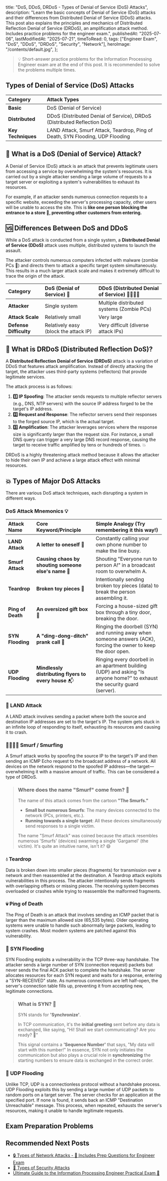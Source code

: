 
  title: "DoS, DDoS, DRDoS - Types of Denial of Service (DoS) Attacks",
  description:
    "Learn the basic concepts of Denial of Service (DoS) attacks and their differences from Distributed Denial of Service (DDoS) attacks. This post also explains the principles and mechanics of Distributed Reflection Denial of Service (DRDoS), an amplification attack method. Includes practice problems for the engineer exam.",
  publishedAt: "2025-07-06",
  lastModifiedAt: "2025-07-21",
  timeToRead: 0,
  tags: ["Engineer Exam", "DoS", "DDoS", "DRDoS", "Security", "Network"],
  heroImage: "/contents/default.jpg",
};

> 💡 Short-answer practice problems for the Information Processing Engineer exam are at the end of this post. It is recommended to solve the problems multiple times.

## Types of Denial of Service (DoS) Attacks

| Category           | Attack Types                                                                   |
| :----------------- | :----------------------------------------------------------------------------- |
| **Basic**          | DoS (Denial of Service)                                                        |
| **Distributed**    | DDoS (Distributed Denial of Service), DRDoS (Distributed Reflection DoS)       |
| **Key Techniques** | LAND Attack, Smurf Attack, Teardrop, Ping of Death, SYN Flooding, UDP Flooding |

## 🚫 What is a DoS (Denial of Service) Attack?

A Denial of Service (DoS) attack is an attack that prevents legitimate users from accessing a service by overwhelming the system's resources. It is carried out by a single attacker sending a large volume of requests to a target server or exploiting a system's vulnerabilities to exhaust its resources.

For example, if an attacker sends numerous connection requests to a specific website, exceeding the server's processing capacity, other users will be unable to access the site. This is **like one person blocking the entrance to a store 🚪, preventing other customers from entering.**

## 🆚 Differences Between DoS and DDoS

While a DoS attack is conducted from a single system, a **Distributed Denial of Service (DDoS)** attack uses multiple, distributed systems to launch the assault.

The attacker controls numerous computers infected with malware (zombie PCs 🧟) and directs them to attack a specific target system simultaneously. This results in a much larger attack scale and makes it extremely difficult to trace the origin of the attack.

| Category               | DoS (Denial of Service) 🧍            | DDoS (Distributed Denial of Service) 👨‍👩‍👧‍👦   |
| :--------------------- | :------------------------------------ | :---------------------------------------- |
| **Attacker**           | Single system                         | Multiple distributed systems (Zombie PCs) |
| **Attack Scale**       | Relatively small                      | Very large                                |
| **Defense Difficulty** | Relatively easy (block the attack IP) | Very difficult (diverse attack IPs)       |

## 🔄 What is DRDoS (Distributed Reflection DoS)?

A **Distributed Reflection Denial of Service (DRDoS)** attack is a variation of DDoS that features attack amplification. Instead of directly attacking the target, the attacker uses third-party systems (reflectors) that provide legitimate services.

The attack process is as follows:

1.  **1️⃣ IP Spoofing**: The attacker sends requests to multiple reflector servers (e.g., DNS, NTP servers) with the source IP address forged to be the target's IP address.
2.  **2️⃣ Request and Response**: The reflector servers send their responses to the forged source IP, which is the actual target.
3.  **3️⃣ Amplification**: The attacker leverages services where the response size is significantly larger than the request size. For instance, a small DNS query can trigger a very large DNS record response, causing the target to receive traffic amplified by tens or hundreds of times. 💥

DRDoS is a highly threatening attack method because it allows the attacker to hide their own IP and achieve a large attack effect with minimal resources.

## 💥 Types of Major DoS Attacks

There are various DoS attack techniques, each disrupting a system in different ways.

### DoS Attack Mnemonics 💡

| Attack Name       | Core Keyword/Principle                               | Simple Analogy (Try remembering it this way!)                                                                              |
| :---------------- | :--------------------------------------------------- | :------------------------------------------------------------------------------------------------------------------------- |
| **LAND Attack**   | **A letter to oneself** 📮                           | Constantly calling your own phone number to make the line busy.                                                            |
| **Smurf Attack**  | **Causing chaos by shouting someone else's name** 📢 | Shouting "Everyone run to person A!" in a broadcast room to overwhelm A.                                                   |
| **Teardrop**      | **Broken toy pieces** 🧩                             | Intentionally sending broken toy pieces (data) to break the person assembling it.                                          |
| **Ping of Death** | **An oversized gift box** 🎁                         | Forcing a house-sized gift box through a tiny door, breaking the door.                                                     |
| **SYN Flooding**  | **A "ding-dong-ditch" prank call** 🏃                | Ringing the doorbell (SYN) and running away when someone answers (ACK), forcing the owner to keep the door open.           |
| **UDP Flooding**  | **Mindlessly distributing flyers to every house** 📬 | Ringing every doorbell in an apartment building (UDP) and asking "Is anyone home?" to exhaust the security guard (server). |

### 🔄 LAND Attack

A LAND attack involves sending a packet where both the source and destination IP addresses are set to the target's IP. The system gets stuck in an infinite loop of responding to itself, exhausting its resources and causing it to crash.

### 👨‍👩‍👧‍👦 Smurf / Smurfing

A Smurf attack works by spoofing the source IP to the target's IP and then sending an ICMP Echo request to the broadcast address of a network. All devices on the network respond to the spoofed IP address—the target—overwhelming it with a massive amount of traffic. This can be considered a type of DRDoS.

> ### Where does the name "Smurf" come from? 🍄
>
> The name of this attack comes from the cartoon **"The Smurfs."**
>
> - **Small but numerous Smurfs**: The many devices connected to the network (PCs, printers, etc.).
> - **Running towards a single target**: All these devices simultaneously send responses to a single victim.
>
> The name "Smurf Attack" was coined because the attack resembles numerous 'Smurfs' (devices) swarming a single 'Gargamel' (the victim). It's quite an intuitive name, isn't it? 😄

### 💧 Teardrop

Data is broken down into smaller pieces (fragments) for transmission over a network and then reassembled at the destination. A Teardrop attack exploits vulnerabilities in this process. The attacker intentionally sends fragments with overlapping offsets or missing pieces. The receiving system becomes overloaded or crashes while trying to reassemble the malformed fragments.

### 💀 Ping of Death

The Ping of Death is an attack that involves sending an ICMP packet that is larger than the maximum allowed size (65,535 bytes). Older operating systems were unable to handle such abnormally large packets, leading to system crashes. Most modern systems are patched against this vulnerability.

### 🚪 SYN Flooding

SYN Flooding exploits a vulnerability in the TCP three-way handshake. The attacker sends a large number of SYN (connection request) packets but never sends the final ACK packet to complete the handshake. The server allocates resources for each SYN request and waits for a response, entering a "SYN-RECEIVED" state. As numerous connections are left half-open, the server's connection table fills up, preventing it from accepting new, legitimate connections.

> ### What is SYN? 🤔
>
> SYN stands for **'Synchronize'**.
>
> In TCP communication, it's the **initial greeting** sent before any data is exchanged, like saying, "Hi! Shall we start communicating? Are you ready? 👋"
>
> This signal contains a **'Sequence Number'** that says, "My data will start with this number!" In essence, SYN not only initiates the communication but also plays a crucial role in **synchronizing** the starting numbers to ensure data is exchanged in the correct order.

### 🌊 UDP Flooding

Unlike TCP, UDP is a connectionless protocol without a handshake process. UDP Flooding exploits this by sending a large number of UDP packets to random ports on a target server. The server checks for an application at the specified port. If none is found, it sends back an ICMP "Destination Unreachable" message. This process, when repeated, exhausts the server's resources, making it unable to handle legitimate requests.

## Exam Preparation Problems

<ProblemAnswer
  problem="What is the attack method where an attacker changes the source address or port of a packet to be the same as the destination address, causing the target computer to slow down or crash, leading to a denial of service?"
  correctAnswer="LAND Attack"
/>

<ProblemAnswer
  problem="What is the attack method that spoofs the source address to the target's IP and broadcasts an ICMP Echo packet to the entire network, causing the target system to be paralyzed?"
  correctAnswer="Smurf (or Smurfing)"
/>

<ProblemAnswer
  problem="What is the attack method that sends fragmented data with mixed-up or missing pieces, causing the receiving system to overload or crash during reassembly?"
  correctAnswer="Teardrop"
/>

<ProblemAnswer
  problem="What is the attack method that intentionally creates and sends an ICMP packet larger than the maximum size (65,535 bytes)?"
  correctAnswer="Ping of Death"
/>

<ProblemAnswer
  problem="What is the attack method that exploits the TCP 3-way handshake by sending numerous SYN packets but not the final ACK packet?"
  correctAnswer="SYN Flooding"
/>

<ProblemAnswer
  problem="This attack exploits UDP's connectionless nature by sending a large number of UDP packets to random ports. The server checks for an application at the port and, if none is found, sends an ICMP 'Destination Unreachable' message. This repeated process exhausts the server's resources. What is this attack method?"
  correctAnswer="UDP Flooding"
/>

## Recommended Next Posts

- [🔒 Types of Network Attacks - 🚀 Includes Prep Questions for Engineer Exam](/en/blog/network-attack)
- [🔐 Types of Security Attacks](/en/blog/types-of-security-attack)
- [Ultimate Guide to the Information Processing Engineer Practical Exam 📝](/en/blog/korean-information-processing-engineer-practical-exam-strategy)
